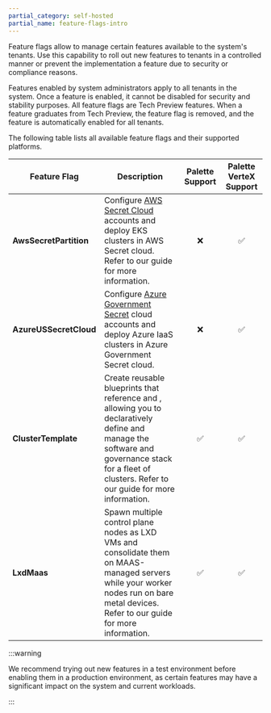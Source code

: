 ```yaml
---
partial_category: self-hosted
partial_name: feature-flags-intro
---
```


Feature flags allow <PaletteVertexUrlMapper edition={props.edition} text="system administrators" url="/system-management/account-management#system-administrators" />
to manage certain features available to the system's tenants. Use this capability to roll out new features to tenants in a
controlled manner or prevent the implementation a feature due to security or compliance reasons.

Features enabled by system administrators apply to all tenants in the system. Once a feature is enabled, it cannot be
disabled for security and stability purposes. All feature flags are Tech Preview features. When a feature graduates from
Tech Preview, the feature flag is removed, and the feature is automatically enabled for all tenants.

The following table lists all available feature flags and their supported platforms.

| **Feature Flag**       | **Description**                                                                                                                                                                                                                                                                                                                                                                                                                                       | **Palette Support** | **Palette VerteX Support** |
| ---------------------- | ----------------------------------------------------------------------------------------------------------------------------------------------------------------------------------------------------------------------------------------------------------------------------------------------------------------------------------------------------------------------------------------------------------------------------------------------------- | :-----------------: | :------------------------: |
| **AwsSecretPartition** | Configure [AWS Secret Cloud](https://aws.amazon.com/federal/secret-cloud/) accounts and deploy EKS clusters in AWS Secret cloud. Refer to our <VersionedLink text="Register and Manage AWS Accounts" url="/clusters/public-cloud/aws/add-aws-accounts#aws-secret-cloud-account-us" /> guide for more information.                                                                                                                                                         |         :x:         |     :white_check_mark:     |
| **AzureUSSecretCloud** | Configure [Azure Government Secret](https://azure.microsoft.com/en-us/explore/global-infrastructure/government/national-security) cloud accounts and deploy Azure IaaS clusters in Azure Government Secret cloud.                                                                                                                                                                                                                                     |         :x:         |     :white_check_mark:     |
| **ClusterTemplate**    | Create reusable blueprints that reference <VersionedLink text="cluster profiles" url="/profiles/cluster-profiles/" /> and <VersionedLink text="policies" url="/cluster-templates/create-cluster-template-policies/" />, allowing you to declaratively define and manage the software and governance stack for a fleet of clusters. Refer to our <VersionedLink text="Cluster Templates" url="/cluster-templates/" /> guide for more information. | :white_check_mark:  |     :white_check_mark:     |
| **LxdMaas**            | Spawn multiple control plane nodes as LXD VMs and consolidate them on MAAS-managed servers while your worker nodes run on bare metal devices. Refer to our <VersionedLink text="Create and Manage MAAS Clusters Using LXD VMs" url="/clusters/data-center/maas/create-manage-maas-lxd-clusters/" /> guide for more information.                                                                                                                                            | :white_check_mark:  |     :white_check_mark:     |

:::warning

We recommend trying out new features in a test environment before enabling them in a production environment, as certain
features may have a significant impact on the system and current workloads.

:::